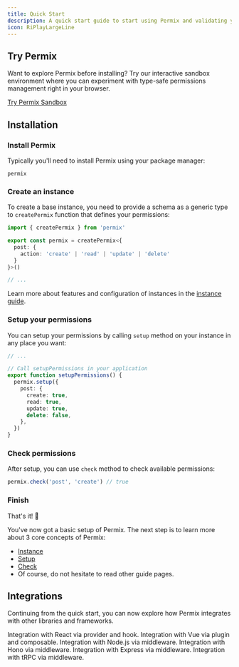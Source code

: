 ```yaml
---
title: Quick Start
description: A quick start guide to start using Permix and validating your permissions
icon: RiPlayLargeLine
---
```


## Try Permix

Want to explore Permix before installing? Try our interactive sandbox environment where you can experiment with type-safe permissions management right in your browser.

[Try Permix Sandbox](https://stackblitz.com/edit/permix-sandbox?file=src%2Fmain.ts&terminal=dev)

## Installation

<Steps>

<Step>

### Install Permix

Typically you'll need to install Permix using your package manager:

```package-install
permix
```

</Step>

<Step>

### Create an instance

To create a base instance, you need to provide a schema as a generic type to `createPermix` function that defines your permissions:

```ts title="/lib/permix.ts"
import { createPermix } from 'permix'

export const permix = createPermix<{
  post: {
    action: 'create' | 'read' | 'update' | 'delete'
  }
}>()

// ...
```

Learn more about features and configuration of instances in the [instance guide](/docs/guide/instance).

</Step>

<Step>

### Setup your permissions

You can setup your permissions by calling `setup` method on your instance in any place you want:

```ts title="/lib/permix.ts"
// ...

// Call setupPermissions in your application
export function setupPermissions() {
  permix.setup({
    post: {
      create: true,
      read: true,
      update: true,
      delete: false,
    },
  })
}
```

</Step>

<Step>

### Check permissions

After setup, you can use `check` method to check available permissions:

```ts
permix.check('post', 'create') // true
```

</Step>

<Step>

### Finish

That's it! 🎉

You've now got a basic setup of Permix. The next step is to learn more about 3 core concepts of Permix:

- [Instance](/docs/guide/instance)
- [Setup](/docs/guide/setup)
- [Check](/docs/guide/check)
- Of course, do not hesitate to read other guide pages.

</Step>

</Steps>

## Integrations

Continuing from the quick start, you can now explore how Permix integrates with other libraries and frameworks.

<Cards>

<Card href="/docs/integrations/react" title="React">
Integration with React via provider and hook.
</Card>

<Card href="/docs/integrations/vue" title="Vue">
Integration with Vue via plugin and composable.
</Card>

<Card href="/docs/integrations/node" title="Node.js">
Integration with Node.js via middleware.
</Card>

<Card href="/docs/integrations/hono" title="Hono">
Integration with Hono via middleware.
</Card>

<Card href="/docs/integrations/express" title="Express">
Integration with Express via middleware.
</Card>

<Card href="/docs/integrations/trpc" title="tRPC">
Integration with tRPC via middleware.
</Card>

</Cards>
